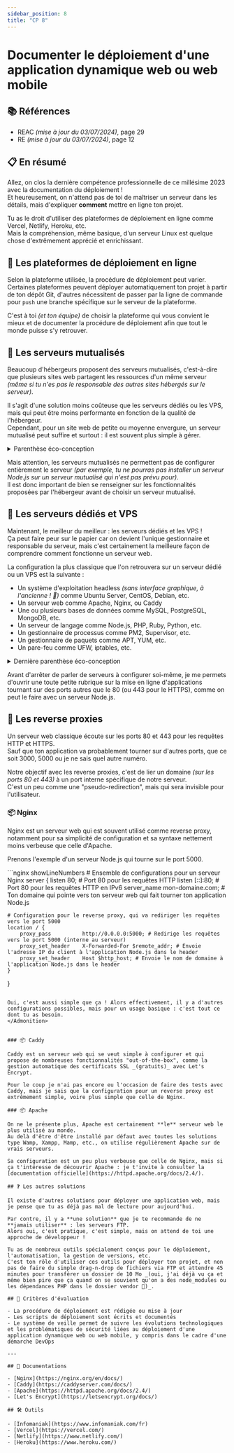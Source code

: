 ```yaml
---
sidebar_position: 8
title: "CP 8"
---
```



# Documenter le déploiement d'une application dynamique web ou web mobile

## 📚 Références

- REAC _(mise à jour du 03/07/2024)_, page 29
- RE _(mise à jour du 03/07/2024)_, page 12

## 📋 En résumé

Allez, on clos la dernière compétence professionnelle de ce millésime 2023 avec la documentation du déploiement !  
Et heureusement, on n'attend pas de toi de maîtriser un serveur dans les détails, mais d'expliquer **comment** mettre en ligne ton projet.

Tu as le droit d'utiliser des plateformes de déploiement en ligne comme Vercel, Netlify, Heroku, etc.  
Mais la compréhension, même basique, d'un serveur Linux est quelque chose d'extrêmement apprécié et enrichissant.

## 🤖 Les plateformes de déploiement en ligne

Selon la plateforme utilisée, la procédure de déploiement peut varier. Certaines plateformes peuvent déployer automatiquement ton projet à partir de ton dépôt Git, d'autres nécessitent de passer par la ligne de commande pour `push` une branche spécifique sur le serveur de la plateforme.

C'est à toi _(et ton équipe)_ de choisir la plateforme qui vous convient le mieux et de documenter la procédure de déploiement afin que tout le monde puisse s'y retrouver.

## 🤝 Les serveurs mutualisés

Beaucoup d'hébergeurs proposent des serveurs mutualisés, c'est-à-dire que plusieurs sites web partagent les ressources d'un même serveur _(même si tu n'es pas le responsable des autres sites hébergés sur le serveur)_.

Il s'agit d'une solution moins coûteuse que les serveurs dédiés ou les VPS, mais qui peut être moins performante en fonction de la qualité de l'hébergeur.  
Cependant, pour un site web de petite ou moyenne envergure, un serveur mutualisé peut suffire et surtout : il est souvent plus simple à gérer.

<details>

<summary>Parenthèse éco-conception</summary>

On peut également considérer que l'utilisation de serveurs mutualisés est plus écologique, car elle permet de mutualiser les ressources et de limiter le nombre de serveurs physiques nécessaires pour héberger des sites web.

Moins de matériel physique = moins de consommation d'énergie = moins d'émissions de CO2.

</details>

Mais attention, les serveurs mutualisés ne permettent pas de configurer entièrement le serveur _(par exemple, tu ne pourras pas installer un serveur Node.js sur un serveur mutualisé qui n'est pas prévu pour)_.  
Il est donc important de bien se renseigner sur les fonctionnalités proposées par l'hébergeur avant de choisir un serveur mutualisé.

## 🔨 Les serveurs dédiés et VPS

Maintenant, le meilleur du meilleur : les serveurs dédiés et les VPS !  
Ça peut faire peur sur le papier car on devient l'unique gestionnaire et responsable du serveur, mais c'est certainement la meilleure façon de comprendre comment fonctionne un serveur web.

La configuration la plus classique que l'on retrouvera sur un serveur dédié ou un VPS est la suivante :

- Un système d'exploitation headless _(sans interface graphique, à l'ancienne ! 👴)_ comme Ubuntu Server, CentOS, Debian, etc.
- Un serveur web comme Apache, Nginx, ou Caddy
- Une ou plusieurs bases de données comme MySQL, PostgreSQL, MongoDB, etc.
- Un serveur de langage comme Node.js, PHP, Ruby, Python, etc.
- Un gestionnaire de processus comme PM2, Supervisor, etc.
- Un gestionnaire de paquets comme APT, YUM, etc.
- Un pare-feu comme UFW, iptables, etc.

<details>

<summary>Dernière parenthèse éco-conception</summary>

Les serveurs dédiés et les VPS sont souvent plus énergivores que les serveurs mutualisés, car ils sont allumés en permanence _(sauf configuration spécifique)_ et consomment plus d'énergie pour fonctionner.

Sur le papier, ça sonne moins bien, mais dans le concret : un serveur dédié ou un VPS bien configuré peut être plus écologique qu'un serveur mutualisé mal configuré _(qui consomme plus d'énergie pour moins de performance)_.
Comme on dit souvent :

<Admonition type="quote" title="Le problème se situe souvent entre la chaise et le clavier" />

Si tu recherches un hébergeur qui se veut éco-responsable _(bien plus que la moyenne)_ : Infomaniak est un excellent choix.  
_(Non, je ne détiens aucune part chez eux, mais j'apprécie leur démarche et leur qualité de service donc un peu de pub gratuite ne fait pas de mal !)_

D'ailleurs, sur toute la partie RGPD : Infomaniak a une politique de confidentialité et de sécurité très sérieuse que tu peux retrouver [juste ici](https://www.infomaniak.com/fr/cgv/reglement-general-protection-donnees).  
Et promis : elle est lisible et compréhensible, pas comme certaines politiques de confidentialité qui sont plus longues que l'intégrale de la saga Harry Potter.

</details>

Avant d'arrêter de parler de serveurs à configurer soi-même, je me permets d'ouvrir une toute petite rubrique sur la mise en ligne d'applications tournant sur des ports autres que le 80 (ou 443 pour le HTTPS), comme on peut le faire avec un serveur Node.js.

## 🚪 Les reverse proxies

Un serveur web classique écoute sur les ports 80 et 443 pour les requêtes HTTP et HTTPS.  
Sauf que ton application va probablement tourner sur d'autres ports, que ce soit 3000, 5000 ou je ne sais quel autre numéro.

Notre objectif avec les reverse proxies, c'est de lier un domaine _(sur les ports 80 et 443)_ à un port interne spécifique de notre serveur.  
C'est un peu comme une "pseudo-redirection", mais qui sera invisible pour l'utilisateur.

### 📦 Nginx

Nginx est un serveur web qui est souvent utilisé comme reverse proxy, notamment pour sa simplicité de configuration et sa syntaxe nettement moins verbeuse que celle d'Apache.

Prenons l'exemple d'un serveur Node.js qui tourne sur le port 5000.

<Admonition type="example" title="Configuration Nginx pour un reverse proxy">
```nginx showLineNumbers
# Ensemble de configurations pour un serveur Nginx
server {
    listen 80; # Port 80 pour les requêtes HTTP
    listen [::]:80; # Port 80 pour les requêtes HTTP en IPv6
    server_name mon-domaine.com; # Ton domaine qui pointe vers ton serveur web qui fait tourner ton application Node.js

    # Configuration pour le reverse proxy, qui va rediriger les requêtes vers le port 5000
    location / {
        proxy_pass          http://0.0.0.0:5000; # Redirige les requêtes vers le port 5000 (interne au serveur)
        proxy_set_header    X-Forwarded-For $remote_addr; # Envoie l'adresse IP du client à l'application Node.js dans le header
        proxy_set_header    Host $http_host; # Envoie le nom de domaine à l'application Node.js dans le header
    }
}
```

Oui, c'est aussi simple que ça ! Alors effectivement, il y a d'autres configurations possibles, mais pour un usage basique : c'est tout ce dont tu as besoin.
</Admonition>


### 📦 Caddy

Caddy est un serveur web qui se veut simple à configurer et qui propose de nombreuses fonctionnalités "out-of-the-box", comme la gestion automatique des certificats SSL _(gratuits)_ avec Let's Encrypt.

Pour le coup je n'ai pas encore eu l'occasion de faire des tests avec Caddy, mais je sais que la configuration pour un reverse proxy est extrêmement simple, voire plus simple que celle de Nginx.

### 📦 Apache

On ne le présente plus, Apache est certainement **le** serveur web le plus utilisé au monde.  
Au delà d'être d'être installé par défaut avec toutes les solutions type Wamp, Xampp, Mamp, etc., on utilise régulièrement Apache sur de vrais serveurs.

Sa configuration est un peu plus verbeuse que celle de Nginx, mais si ça t'intéresse de découvrir Apache : je t'invite à consulter la [documentation officielle](https://httpd.apache.org/docs/2.4/).

## ❓ Les autres solutions

Il existe d'autres solutions pour déployer une application web, mais je pense que tu as déjà pas mal de lecture pour aujourd'hui.

Par contre, il y a **une solution** que je te recommande de ne **jamais utiliser** : les serveurs FTP.  
Alors oui, c'est pratique, c'est simple, mais on attend de toi une approche de développeur !

Tu as de nombreux outils spécialement conçus pour le déploiement, l'automatisation, la gestion de versions, etc.  
C'est ton rôle d'utiliser ces outils pour déployer ton projet, et non pas de faire du simple drag-n-drop de fichiers via FTP et attendre 45 minutes pour transférer un dossier de 10 Mo _(oui, j'ai déjà vu ça et même bien pire que ça quand on se souvient qu'on a des node_modules ou les dépendances PHP dans le dossier vendor 🤡)_.

## 🎯 Critères d'évaluation

- La procédure de déploiement est rédigée ou mise à jour
- Les scripts de déploiement sont écrits et documentés
- Le système de veille permet de suivre les évolutions technologiques et les problématiques de sécurité liées au déploiement d'une application dynamique web ou web mobile, y compris dans le cadre d'une démarche DevOps

---

## 🧠 Documentations

- [Nginx](https://nginx.org/en/docs/)
- [Caddy](https://caddyserver.com/docs/)
- [Apache](https://httpd.apache.org/docs/2.4/)
- [Let's Encrypt](https://letsencrypt.org/docs/)

## 🛠️ Outils

- [Infomaniak](https://www.infomaniak.com/fr)
- [Vercel](https://vercel.com/)
- [Netlify](https://www.netlify.com/)
- [Heroku](https://www.heroku.com/)
